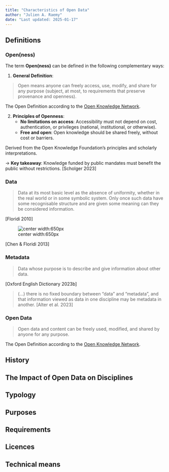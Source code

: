 ---
title: "Characteristics of Open Data"
author: "Julien A. Raemy"
date: "Last updated: 2025-01-17"
---

## Definitions

### Open(ness)

The term **Open(ness)** can be defined in the following complementary ways:

1. **General Definition**:

> Open means anyone can freely access, use, modify, and share for any purpose (subject, at most, to requirements that preserve provenance and openness).

The Open Definition according to the [Open Knowledge Network](https://opendefinition.org/).

2. **Principles of Openness**:
    - **No limitations on access**: Accessibility must not depend on cost, authentication, or privileges (national, institutional, or otherwise).
    - **Free and open**: Open knowledge should be shared freely, without cost or barriers.

Derived from the Open Knowledge Foundation's principles and scholarly interpretations.

&rarr; **Key takeaway**: Knowledge funded by public mandates must benefit the public without restrictions. [Scholger 2023]

### Data

> Data at its most basic level as the absence of uniformity, whether in the real world or in some symbolic system. Only once such data have some recognisable structure and are given some meaning can they be considered information.

[Floridi 2010]

![center width:650px](https://www.researchgate.net/profile/Luciano-Floridi/publication/257666827/figure/fig2/AS:392780774952979@1470657642732/Floridis-original-information-map-redrawn-based-on-Floridi-2011.png)

[Chen & Floridi 2013]

### Metadata

> Data whose purpose is to describe and give information about other data.

[Oxford English Dictionary 2023b]

> (...) there is no fixed boundary between “data” and “metadata”, and that information viewed as data in one discipline may be metadata in another.  [Alter et al. 2023]

### Open Data

> Open data and content can be freely used, modified, and shared by anyone for any purpose.

The Open Definition according to the [Open Knowledge Network](https://opendefinition.org/).

## History
## The Impact of Open Data on Disciplines
## Typology
## Purposes
## Requirements
## Licences
## Technical means

